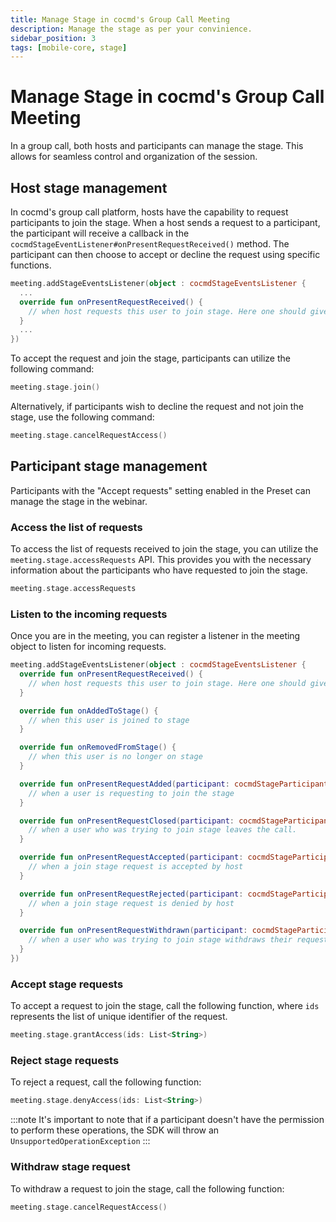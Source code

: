 ```yaml
---
title: Manage Stage in cocmd's Group Call Meeting
description: Manage the stage as per your convinience.
sidebar_position: 3
tags: [mobile-core, stage]
---
```


# Manage Stage in cocmd's Group Call Meeting

In a group call, both hosts and participants can manage the stage. This allows for seamless control and organization of the session.

## Host stage management

In cocmd's group call platform, hosts have the capability to request participants to join the stage. When a host sends a request to a participant, the participant will receive a callback in the `cocmdStageEventListener#onPresentRequestReceived()` method. The participant can then choose to accept or decline the request using specific functions.

```kotlin
meeting.addStageEventsListener(object : cocmdStageEventsListener {
  ...
  override fun onPresentRequestReceived() {
    // when host requests this user to join stage. Here one should give choice to either accept the request or decline it.
  }
  ...
})
```

To accept the request and join the stage, participants can utilize the following command:

```kotlin
meeting.stage.join()
```

Alternatively, if participants wish to decline the request and not join the stage, use the following command:

```kotlin
meeting.stage.cancelRequestAccess()
```

## Participant stage management

Participants with the "Accept requests" setting enabled in the Preset can manage the stage in the webinar.

### Access the list of requests

To access the list of requests received to join the stage, you can utilize the `meeting.stage.accessRequests` API. This provides you with the necessary information about the participants who have requested to join the stage.

```kotlin
meeting.stage.accessRequests
```

### Listen to the incoming requests

Once you are in the meeting, you can register a listener in the meeting object to listen for incoming requests.

```kotlin
meeting.addStageEventsListener(object : cocmdStageEventsListener {
  override fun onPresentRequestReceived() {
    // when host requests this user to join stage. Here one should give choice to either accept the request or decline it.
  }

  override fun onAddedToStage() {
    // when this user is joined to stage
  }

  override fun onRemovedFromStage() {
    // when this user is no longer on stage
  }

  override fun onPresentRequestAdded(participant: cocmdStageParticipant) {
    // when a user is requesting to join the stage
  }

  override fun onPresentRequestClosed(participant: cocmdStageParticipant) {
    // when a user who was trying to join stage leaves the call.
  }

  override fun onPresentRequestAccepted(participant: cocmdStageParticipant) {
    // when a join stage request is accepted by host
  }

  override fun onPresentRequestRejected(participant: cocmdStageParticipant) {
    // when a join stage request is denied by host
  }

  override fun onPresentRequestWithdrawn(participant: cocmdStageParticipant) {
    // when a user who was trying to join stage withdraws their request to join.
  }
})
```

### Accept stage requests

To accept a request to join the stage, call the following function, where `ids` represents the list of unique identifier of the request.

```kotlin
meeting.stage.grantAccess(ids: List<String>)
```

### Reject stage requests

To reject a request, call the following function:

```kotlin
meeting.stage.denyAccess(ids: List<String>)
```

:::note
It's important to note that if a participant doesn't have the permission to perform these operations, the SDK will throw an `UnsupportedOperationException`
:::

### Withdraw stage request

To withdraw a request to join the stage, call the following function:

```kotlin
meeting.stage.cancelRequestAccess()
```
